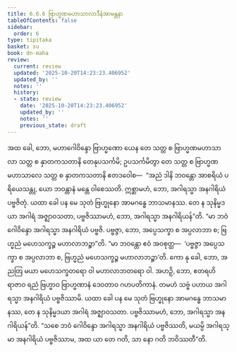 ```yaml
---
title: 6.6.6 ဗြာဟ္မဏမဟာသာလာဒီနံအာမန္တနာ
tableOfContents: false
sidebar:
  order: 6
type: tipitaka
basket: su
book: dn-maha
review:
  current: review
  updated: '2025-10-20T14:23:23.406952'
  updated_by: ''
  notes: ''
  history:
  - state: review
    date: '2025-10-20T14:23:23.406952'
    updated_by: ''
    notes: ''
    previous_state: draft
---
```



<DynamicBreadcrumb />


<ReviewStatus review={frontmatter.review} showDetails={true} />

<HypothesisAnnotation frontmatter={frontmatter} />

<Division number="324" book="dn-maha" e="ch" v="7" p="199">

<Paragraph number="736" book="dn-maha">
အထ ခေါ, ဘော, မဟာဂေါဝိန္ဒော ဗြာဟ္မဏော ယေန တေ သတ္တ စ ဗြာဟ္မဏမဟာသာလာ သတ္တ စ နှာတကသတာနိ တေနုပသင်္ကမိ; ဥပသင်္ကမိတွာ တေ သတ္တ စ ဗြာဟ္မဏမဟာသာလေ သတ္တ စ နှာတကသတာနိ ဧတဒဝေါစ—  “အညံ ဒါနိ ဘဝန္တော အာစရိယံ ပရိယေသန္တု, ယော ဘဝန္တာနံ မန္တေ ဝါစေဿတိ. ဣစ္ဆာမဟံ, ဘော, အဂါရသ္မာ အနဂါရိယံ ပဗ္ဗဇိတုံ. ယထာ ခေါ ပန မေ သုတံ ဗြဟ္မုနော အာမဂန္ဓေ ဘာသမာနဿ. တေ န သုနိမ္မဒယာ အဂါရံ အဇ္ဈာဝသတာ, ပဗ္ဗဇိဿာမဟံ, ဘော, အဂါရသ္မာ အနဂါရိယန်”တိ. “မာ ဘဝံ ဂေါဝိန္ဒော အဂါရသ္မာ အနဂါရိယံ ပဗ္ဗဇိ. ပဗ္ဗဇ္ဇာ, ဘော, အပ္ပေသက္ခာ စ အပ္ပလာဘာ စ; ဗြဟ္မညံ မဟေသက္ခဉ္စ မဟာလာဘဉ္စာ”တိ. “မာ ဘဝန္တော ဧဝံ အဝစုတ္ထ—  ‘ပဗ္ဗဇ္ဇာ အပ္ပေသက္ခာ စ အပ္ပလာဘာ စ, ဗြဟ္မညံ မဟေသက္ခဉ္စ မဟာလာဘဉ္စာ’တိ. ကော နု ခေါ, ဘော, အညတြ မယာ မဟေသက္ခတရော ဝါ မဟာလာဘတရော ဝါ. အဟဉှိ, ဘော, ဧတရဟိ ရာဇာဝ ရညံ ဗြဟ္မာဝ ဗြာဟ္မဏာနံ ဒေဝတာဝ ဂဟပတိကာနံ. တမဟံ သဗ္ဗံ ပဟာယ အဂါရသ္မာ အနဂါရိယံ ပဗ္ဗဇိဿာမိ. ယထာ ခေါ ပန မေ သုတံ ဗြဟ္မုနော အာမဂန္ဓေ ဘာသမာနဿ, တေ န သုနိမ္မဒယာ အဂါရံ အဇ္ဈာဝသတာ. ပဗ္ဗဇိဿာမဟံ, ဘော, အဂါရသ္မာ အနဂါရိယန်”တိ. “သစေ ဘဝံ ဂေါဝိန္ဒော အဂါရသ္မာ အနဂါရိယံ ပဗ္ဗဇိဿတိ, မယမ္ပိ အဂါရသ္မာ အနဂါရိယံ ပဗ္ဗဇိဿာမ, အထ ယာ တေ ဂတိ, သာ နော ဂတိ ဘဝိဿတီ”တိ.
</Paragraph>
</Division>
